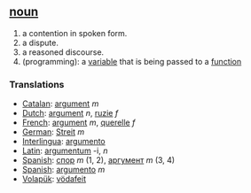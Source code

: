 == [[noun]] ==
# a contention in spoken form.
# a dispute.
# a reasoned discourse.
# (programming): a [[variable]] that is being passed to a [[function]]

=== Translations ===
*[[Catalan]]: [[argument]] ''m''
*[[Dutch]]: [[argument]] ''n'', [[ruzie]] ''f''
*[[French]]: [[argument]] ''m'', [[querelle]] ''f''
*[[German]]: [[Streit]] ''m''
*[[Interlingua]]: [[argumento]]
*[[Latin]]: [[argumentum]] -i, ''n''
*[[Spanish]]: [[спор]] ''m'' (1, 2), [[аргумент]] ''m'' (3, 4)
*[[Spanish]]: [[argumento]] ''m''
*[[Volapük]]: [[vödafeit]]